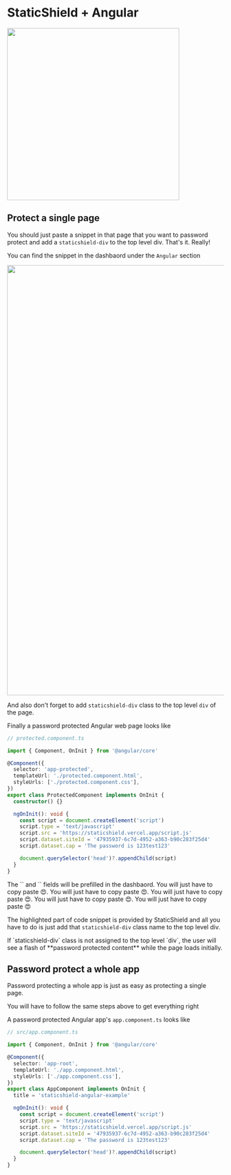 
# StaticShield + Angular

<Bleed>
  <img src="/banners/angular.png" width="400px" />
</Bleed>

## Protect a single page

You should just paste a snippet in that page that you want to password protect and add a `staticshield-div`
to the top level div. That's it. Really!

You can find the snippet in the dashbaord under the `Angular` section

<Box t={30} b={30} l={-10}>
  <img src="/snippets/angular.png" width="1000px" />
</Box>

And also don't forget to add `staticshield-div` class to the top level `div` of the page.

Finally a password protected Angular web page looks like

```ts highlight=13,14,15,16,17,18,19,20,21
// protected.component.ts

import { Component, OnInit } from '@angular/core'

@Component({
  selector: 'app-protected',
  templateUrl: './protected.component.html',
  styleUrls: ['./protected.component.css'],
})
export class ProtectedComponent implements OnInit {
  constructor() {}

  ngOnInit(): void {
    const script = document.createElement('script')
    script.type = 'text/javascript'
    script.src = 'https://staticshield.vercel.app/script.js'
    script.dataset.siteId = '47935937-6c7d-4952-a363-b90c283f25d4'
    script.dataset.cap = 'The password is 123test123'

    document.querySelector('head')?.appendChild(script)
  }
}
```

<Callout>
	The `<DATA-SITE-ID>` and `<CAPTION>` fields will be prefilled in the dashbaord. You will just have to copy paste 😍. You will just have to copy paste 😍. You will just have to copy paste 😍. You will just have to copy paste 😍. You will just have to copy paste 😍
</Callout>

The highlighted part of code snippet is provided by StaticShield and all you have to do is just add that `staticshield-div`
class name to the top level div.

<Callout emoji="⚠️">
  If `staticshield-div` class is not assigned to the top level `div`, the user
  will see a flash of **password protected content** while the page loads
  initially.
</Callout>

## Password protect a whole app

Password protecting a whole app is just as easy as protecting a single page.

You will have to follow the same steps above to get everything right

A password protected Angular app's `app.component.ts` looks like

```ts highlight=10,14,15,16,17,18,19,20
// src/app.component.ts

import { Component, OnInit } from '@angular/core'

@Component({
  selector: 'app-root',
  templateUrl: './app.component.html',
  styleUrls: ['./app.component.css'],
})
export class AppComponent implements OnInit {
  title = 'staticshield-angular-example'

  ngOnInit(): void {
    const script = document.createElement('script')
    script.type = 'text/javascript'
    script.src = 'https://staticshield.vercel.app/script.js'
    script.dataset.siteId = '47935937-6c7d-4952-a363-b90c283f25d4'
    script.dataset.cap = 'The password is 123test123'

    document.querySelector('head')?.appendChild(script)
  }
}
```
